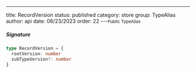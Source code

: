 ---
title: RecordVersion
status: published
category: store
group: TypeAlias
author: api
date: 06/23/2023
order: 22
---<Small>Public TypeAlias</Small>




##### Signature


```ts
type RecordVersion = {
  rootVersion: number
  subTypeVersion?: number
}
```

